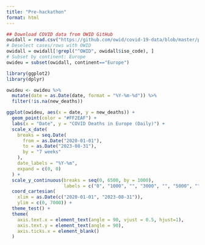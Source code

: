 ```yaml
---
title: "Pre-hackathon"
format: html
---
```


```r
## Download COVID data from OWID GitHub
owidall = read.csv("https://github.com/owid/covid-19-data/blob/master/public/data/owid-covid-data.csv?raw=true")
# Deselect cases/rows with OWID
owidall = owidall[!grepl("^OWID", owidall$iso_code), ]
# Subset by continent: Europe
owideu = subset(owidall, continent=="Europe")

library(ggplot2)
library(dplyr)

owideu <- owideu %>%
  mutate(date = as.Date(date, format = "%Y-%m-%d")) %>%
  filter(!is.na(new_deaths))

ggplot(owideu, aes(x = date, y = new_deaths)) +
  geom_point(color = "#FF2EAF") +
  labs(x = "Date", y = "COVID Deaths in Europe (Daily)") +
  scale_x_date(
    breaks = seq.Date(
      from = as.Date("2020-01-01"), 
      to = as.Date("2023-08-31"), 
      by = "7 weeks"
    ), 
    date_labels = "%Y-%m", 
    expand = c(0, 0)
  ) +
  scale_y_continuous(breaks = seq(0, 6500, by = 1000),
                     labels = c("0", "1000", "", "3000", "", "5000", "")) +
  coord_cartesian(
    xlim = as.Date(c("2020-01-01", "2023-08-31")),
    ylim = c(0, 7000)) +
  theme_test() +
  theme(
    axis.text.x = element_text(angle = 90, vjust = 0.5, hjust=1),
    axis.text.y = element_text(angle = 90),
    axis.ticks.x = element_blank()
  )
```
